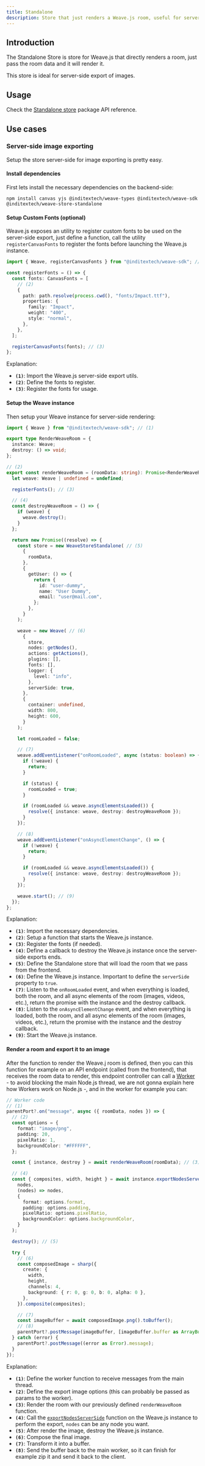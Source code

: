 ```yaml
---
title: Standalone
description: Store that just renders a Weave.js room, useful for server-side image exporting
---
```


## Introduction

The Standalone Store is store for Weave.js that directly renders a room, just pass the room
data and it will render it.

This store is ideal for server-side export of images.

## Usage

Check the [Standalone store](/docs/store-standalone) package API reference.

## Use cases

### Server-side image exporting

Setup the store server-side for image exporting is pretty easy.

<div className="fd-steps">

<div className="[&_h3]:fd-step">
 
#### Install dependencies

First lets install the necessary dependencies on the backend-side:

```shell
npm install canvas yjs @inditextech/weave-types @inditextech/weave-sdk @inditextech/weave-store-standalone
```

</div>

<div className="[&_h3]:fd-step">

#### Setup Custom Fonts (optional)

Weave.js exposes an utility to register custom fonts to be used on the server-side export, just
define a function, call the utility `registerCanvasFonts` to register the fonts before launching
the Weave.js instance.

```ts
import { Weave, registerCanvasFonts } from "@inditextech/weave-sdk"; // (1)

const registerFonts = () => {
  const fonts: CanvasFonts = [
    // (2)
    {
      path: path.resolve(process.cwd(), "fonts/Impact.ttf"),
      properties: {
        family: "Impact",
        weight: "400",
        style: "normal",
      },
    },
  ];

  registerCanvasFonts(fonts); // (3)
};
```

Explanation:

- **`(1)`**: Import the Weave.js server-side export utils.
- **`(2)`**: Define the fonts to register.
- **`(3)`**: Register the fonts for usage.

#### Setup the Weave instance

Then setup your Weave instance for server-side rendering:

```ts
import { Weave } from "@inditextech/weave-sdk"; // (1)

export type RenderWeaveRoom = {
  instance: Weave;
  destroy: () => void;
};

// (2)
export const renderWeaveRoom = (roomData: string): Promise<RenderWeaveRoom> => {
  let weave: Weave | undefined = undefined;

  registerFonts(); // (3)

  // (4)
  const destroyWeaveRoom = () => {
    if (weave) {
      weave.destroy();
    }
  };

  return new Promise((resolve) => {
    const store = new WeaveStoreStandalone( // (5)
      {
        roomData,
      },
      {
        getUser: () => {
          return {
            id: "user-dummy",
            name: "User Dummy",
            email: "user@mail.com",
          };
        },
      }
    );

    weave = new Weave( // (6)
      {
        store,
        nodes: getNodes(),
        actions: getActions(),
        plugins: [],
        fonts: [],
        logger: {
          level: "info",
        },
        serverSide: true,
      },
      {
        container: undefined,
        width: 800,
        height: 600,
      }
    );

    let roomLoaded = false;

    // (7)
    weave.addEventListener("onRoomLoaded", async (status: boolean) => {
      if (!weave) {
        return;
      }

      if (status) {
        roomLoaded = true;
      }

      if (roomLoaded && weave.asyncElementsLoaded()) {
        resolve({ instance: weave, destroy: destroyWeaveRoom });
      }
    });

    // (8)
    weave.addEventListener("onAsyncElementChange", () => {
      if (!weave) {
        return;
      }

      if (roomLoaded && weave.asyncElementsLoaded()) {
        resolve({ instance: weave, destroy: destroyWeaveRoom });
      }
    });

    weave.start(); // (9)
  });
};
```

Explanation:

- **`(1)`**: Import the necessary dependencies.
- **`(2)`**: Setup a function that starts the Weave.js instance.
- **`(3)`**: Register the fonts (if needed).
- **`(4)`**: Define a callback to destroy the Weave.js instance once the server-side exports ends.
- **`(5)`**: Define the Standalone store that will load the room that we pass from the frontend.
- **`(6)`**: Define the Weave.js instance. Important to define the `serverSide` property to `true`.
- **`(7)`**: Listen to the `onRoomLoaded` event, and when everything is loaded, both the room, and all async
  elements of the room (images, videos, etc.), return the promise with the instance and the destroy callback.
- **`(8)`**: Listen to the `onAsyncElementChange` event, and when everything is loaded, both the room, and all async
  elements of the room (images, videos, etc.), return the promise with the instance and the destroy callback.
- **`(9)`**: Start the Weave.js instance.

#### Render a room and export it to an image

After the function to render the Weave.j room is defined, then you can this function for example
on an API endpoint (called from the frontend), that receives the room data to render, this endpoint
controller can call a [Worker](https://nodejs.org/api/worker_threads.html) - to avoid blocking the
main Node.js thread, we are not gonna explain here how Workers work on Node.js -, and in the worker
for example you can:

```ts
// Worker code
// (1)
parentPort?.on("message", async ({ roomData, nodes }) => {
  // (2)
  const options = {
    format: "image/png",
    padding: 20,
    pixelRatio: 1,
    backgroundColor: "#FFFFFF",
  };

  const { instance, destroy } = await renderWeaveRoom(roomData); // (3)

  // (4)
  const { composites, width, height } = await instance.exportNodesServerSide(
    nodes,
    (nodes) => nodes,
    {
      format: options.format,
      padding: options.padding,
      pixelRatio: options.pixelRatio,
      backgroundColor: options.backgroundColor,
    }
  );

  destroy(); // (5)

  try {
    // (6)
    const composedImage = sharp({
      create: {
        width,
        height,
        channels: 4,
        background: { r: 0, g: 0, b: 0, alpha: 0 },
      },
    }).composite(composites);

    // (7)
    const imageBuffer = await composedImage.png().toBuffer();
    // (8)
    parentPort?.postMessage(imageBuffer, [imageBuffer.buffer as ArrayBuffer]);
  } catch (error) {
    parentPort?.postMessage((error as Error).message);
  }
});
```

Explanation:

- **`(1)`**: Define the worker function to receive messages from the main thread.
- **`(2)`**: Define the export image options (this can probably be passed as params to the worker).
- **`(3)`**: Render the room with our previously defined `renderWeaveRoom` function.
- **`(4)`**: Call the [`exportNodesServerSide`](/docs/sdk/api-reference/weave#exportnodesserverside) function on the Weave.js instance to perform the export, `nodes` can be
  any node you want.
- **`(5)`**: After render the image, destroy the Weave.js instance.
- **`(6)`**: Compose the final image.
- **`(7)`**: Transform it into a buffer.
- **`(8)`**: Send the buffer back to the main worker, so it can finish for example zip it and
  send it back to the client.

</div>

</div>
